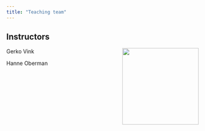 ```yaml
---
title: "Teaching team"
---
```


## Instructors

Gerko Vink ![](images/team/gerko.png){style="float:right;padding: 0 0 0 10px;" fig-alt="Headshot of Gerko" width="200"}

Hanne Oberman